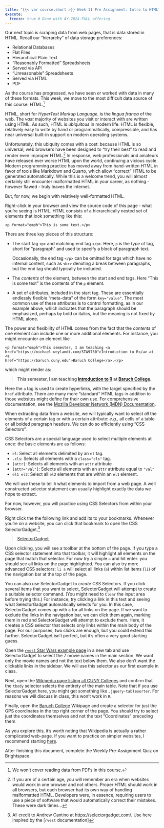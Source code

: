 ```yaml
---
title: "{{< var course.short >}} Week 11 Pre Assignment: Intro to HTML"
execute:
  freeze: true # Done with AY-2024-FALL offering
---
```


Our next topic is scraping data from web pages, that is data stored in HTML. 
Recall our "hierarchy" of data storage preferences: 

- Relational Databases
- Flat Files
- Hierarchical Plain Text
- "Reasonably Formatted" Spreadsheets
- Served via API
- "Unreasonable" Spreadsheets
- Served via HTML
- PDF

As the course has progressed, we have seen or worked with data in many of these
formats. This week, we move to the most difficult data source of this course: 
HTML.[^1] 

HTML, short for *HyperText Markup Language*, is the *lingua franca* of the web. 
The _vast_ majority of websites you visit or interact with are written using HTML.
As such, HTML is _ubiquitous_ in modern life. HTML is flexible, relatively easy
to write by hand or programmatically, compressible, and has near universal
built-in support on modern operating systems. 

Unfortunately, this ubiquity comes with a cost: because HTML is so universal, 
web browsers have been designed to "try their best" to read and render even
improper HTML.[^2] In response, web professionals and amateurs have released
ever worse HTML upon the world, continuing a vicious cycle. Modern programming
practice has moved away from hand-written HTML in favor of tools like Markdown
and Quarto, which allow "correct" HTML to be generated automatically. While this
is a welcome trend, you will almost certainly still encounter malformatted HTML
in your career, as nothing - however flawed - truly leaves the internet. 

But, for now, we begin with relatively well-formatted HTML. 

Right-click in your browser and view the source code of this page - what you're
seeing is HTML. HTML consists of a hierarchically nested set of elements that 
look something like this: 

```
<p format="emph">This is some text.</p>
```

There are three key pieces of this structure: 

- The start tag `<p>` and matching end tag `</p>`. Here, `p` is the _type_ of
  tag, short for "paragraph" and used to specify a block of paragraph text. 
  
  Occasionally, the end tag `</p>` can be omitted for tags which have no internal
  content, such as `<br>` denoting a break between paragraphs, but the end tag
  should typically be included. 
- The _contents_ of the element, between the start and end tags. Here "This is
  some text" is the contents of the `p` element. 
- A set of attributes, included in the start tag. These are essentially endlessly
  flexible "meta-data" of the form `key="value"`. The most common use of these
  attributes is to control formatting, as in our example above, which indicates
  that the paragraph should be emphasized, perhaps by bold or italics, but
  the meaning is not fixed by HTML alone. 
  
The power and flexibility of HTML comes from the fact that the _contents_ of
one element can include one or more additional elements. For instance, you might
encounter an element like 

```
<p format="emph">This semester, I am teaching <a href="https://michael-weylandt.com/STA9750">Introduction to R</a> at <a
href="https://baruch.cuny.edu">Baruch College</a>.</p>
```

which might render as: 

> **This semester, I am teaching [Introduction to R](https://michael-weylandt.com/STA9750)
> at [Baruch College](https://baruch.cuny.edu).**

Here the `a` tag is used to create hyperlinks, with the target specified by
the `href` attribute. There are many more "standard" HTML tags in addition to
those websites might define for their own use. For comprehensive documentation,
see the [Mozilla Developer Network (MDN)
Documentation](https://developer.mozilla.org/en-US/docs/Web/HTML/Element). 

When extracting data from a website, we will typically want to select _all_ the
elements of a certain tag or with a certain attribute: *e.g.*, all cells of a 
table or all bolded paragraph headers. We can do so efficiently using "CSS
Selectors".

CSS Selectors are a special language used to select multiple elements at once:
the basic elements are as follows: 

- `el`: Select all elements delimited by an `el` tag. 
- `.cls`: Selects all elements with a `class="cls"` tag. 
- `[attr]`: Selects all elements with an `attr` attribute
- `[attr="val"]`: Selects all elements with an `attr` attribute equal to `"val"`
- `el1 el2`: Select all `el2` elements that are within an `el1` element.

We will use these to tell `R` what elements to import from a web page. A well
constructed selector statement can usually highlight exactly the data we hope
to extract. 

For now, however, you will practice using CSS Selectors from within your browser. 

Right click the the following link and add its to your bookmarks. Whenever you're
on a website, you can click that bookmark to open the CSS SelectorGadget.[^3]

> <a href="javascript:(function(){var%20s=document.createElement('div');s.innerHTML='Loading...';s.style.color='black';s.style.padding='20px';s.style.position='fixed';s.style.zIndex='9999';s.style.fontSize='3.0em';s.style.border='2px%20solid%20black';s.style.right='40px';s.style.top='40px';s.setAttribute('class','selector_gadget_loading');s.style.background='white';document.body.appendChild(s);s=document.createElement('script');s.setAttribute('type','text/javascript');s.setAttribute('src','https://dv0akt2986vzh.cloudfront.net/unstable/lib/selectorgadget.js');document.body.appendChild(s);})();">SelectorGadget</a>.

Upon clicking, you will see a toolbar at the bottom of the page. If you type
a CSS selector statement into that toolbar, it will highlight all elements
on the page that match that selector. For now try a simple `a` and hit enter:
you should see all links on the page highlighted. You can also try more
advanced CSS selectors: `li a` will select all links (`a`) within list items
(`li`) of the navigation bar at the top of the page. 

You can also use SelectorGadget to _create_ CSS Selectors. If you click several
items that you want to select, SelectorGadget will attempt to create a suitable
selector command. (You might need to `Clear` the input area before trying
this.) For instance, try clicking a link in this text and seeing what 
SelectorGadget automatically selects for you. In this case, SelectorGadget
comes up with `a` for all links on the page. If we want to exclude the links
in the navigation bar, we can click them again, marking them in red and 
SelectorGadget will attempt to exclude them. Here, it creates a CSS selector
that selects only links within the main body of the page. For our purposes, 
two clicks are enough, but you could extend this further. SelectorGadget isn't
perfect, but it's often a very good starting guess. 

Open the [`rvest` Star Wars example
page](https://rvest.tidyverse.org/articles/starwars.html) in a new tab and use
SelectorGadget to select the 7 movie names in the main section. We want only the
movie names and not the text below them. We also don't want the clickable links
in the sidebar. We will use this selector as our first example in class. 

Next, open the [Wikipedia page listing all CUNY Colleges](https://en.wikipedia.org/wiki/List_of_City_University_of_New_York_institutions)
and confirm that the `tbody` selector selects the entirety of the main table.
Note that if you use SelectorGadget here, you might get something like 
`.jquery-tablesorter`. For reasons we will discuss in class, this won't work
in `R`. 

Finally, open the [Baruch College](https://en.wikipedia.org/wiki/Baruch_College) 
Wikipage and create a selector for just the GPS coordinates in the top right
corner of the page. You should try to select just the coordinates themselves
and not the text "Coordinates" preceding them. 

As you explore this, it's worth noting that Wikipedia is actually a rather
complicated web-page. If you want to practice on simpler websites, I recommend
starting [here](https://www.scrapethissite.com/pages/simple).

After finishing this document, complete the Weekly Pre-Assignment Quiz
on Brightspace.

[^1]: We won't cover reading data from PDFs in this course.

[^2]: If you are of a certain age, you will remember an era when websites would
work in one browser and not others. Proper HTML should work in all browsers, but
each browser had its own way of handling malformatted HTML. Developers were, in
essence, requiring users to use a piece of software that would automatically
correct their mistakes. These were dark times...

[^3]: All credit to Andrew Cantino at
[https://selectorgadget.com/](https://selectorgadget.com/). Use here inspired
by the [`rvest` documentation]

